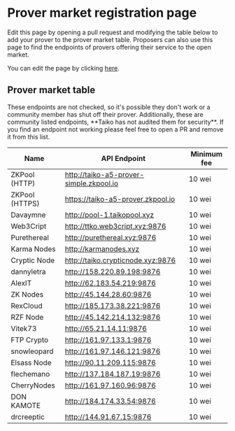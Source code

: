 
# Prover market registration page

Edit this page by opening a pull request and modifying the table below to add your prover to the prover market table. Proposers can also use this page to find the endpoints of provers offering their service to the open market.

You can edit the page by clicking [here](https://github.com/taikoxyz/taiko-mono/edit/main/packages/website/pages/docs/reference/prover-market-page.mdx).

## Prover market table

<Callout type="warning">
  These endpoints are not checked, so it's possible they don't work or a
  community member has shut off their prover. Additionally, these are community
  listed endpoints, **Taiko has not audited them for security**. If you find an
  endpoint not working please feel free to open a PR and remove it from this
  list.
</Callout>

| Name           | API Endpoint                            | Minimum fee |
| -------------- | --------------------------------------- | ----------- |
| ZKPool (HTTP)  | http://taiko-a5-prover-simple.zkpool.io | 10 wei      |
| ZKPool (HTTPS) | https://taiko-a5-prover.zkpool.io       | 10 wei      |
| Davaymne       | http://pool-1.taikopool.xyz             | 10 wei      |
| Web3Cript      | http://ttko.web3cript.xyz:9876          | 10 wei      |
| Purethereal    | http://purethereal.xyz:9876             | 10 wei      |
| Karma Nodes    | http://karmanodes.xyz                   | 10 wei      |
| Cryptic Node   | http://taiko.crypticnode.xyz:9876       | 10 wei      |
| dannyletra     | http://158.220.89.198:9876              | 10 wei      |
| AlexIT         | http://62.183.54.219:9876               | 10 wei      |
| ZK Nodes       | http://45.144.28.60:9876                | 10 wei      |     
| RexCloud       | http://185.173.38.221:9876              | 10 wei      |
| RZF Node       | http://45.142.214.132:9876              | 10 wei      |
| Vitek73        | http://65.21.14.11:9876                 | 10 wei      |
| FTP Crypto     | http://161.97.133.1:9876                | 10 wei      |
| snowleopard    | http://161.97.146.121:9876              | 10 wei      |
| Elsass Node    | http://90.11.209.115:9876               | 10 wei      |
| flechemano     | http://137.184.187.19:9876              | 10 wei      |
| CherryNodes    | http://161.97.160.96:9876               | 10 wei      |
| DON KAMOTE     | http://184.174.33.54:9876               | 10 wei      |
| drcreeptic     | http://144.91.67.15:9876                | 10 wei      |
